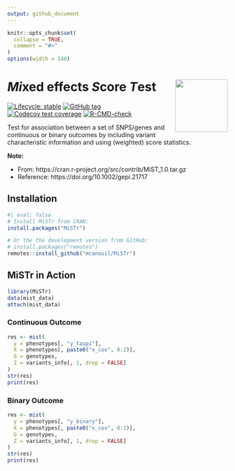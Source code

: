 ```yaml
---
output: github_document
---
```


<!-- README.md is generated from README.Rmd. Please edit that file -->

```r
knitr::opts_chunk$set(
  collapse = TRUE,
  comment = "#>"
)
options(width = 140)
```

# *Mi*xed effects *S*core *T*est <img src="man/figures/mistr.png" align="right" width="120" />

<!-- badges: start -->
[![Lifecycle: stable](https://img.shields.io/badge/lifecycle-stable-brightgreen.svg)](https://www.tidyverse.org/lifecycle/#stable)
[![GitHub tag](https://img.shields.io/github/tag/mcanouil/MiSTr.svg?label=latest tag)](https://github.com/mcanouil/MiSTr)
[![Codecov test
coverage](https://codecov.io/gh/mcanouil/MiSTr/branch/main/graph/badge.svg)](https://codecov.io/gh/mcanouil/MiSTr?branch=main)
[![R-CMD-check](https://github.com/mcanouil/MiSTr/workflows/R-CMD-check/badge.svg)](https://github.com/mcanouil/MiSTr/actions)
<!-- badges: end -->

Test for association between a set of SNPS/genes and continuous or binary outcomes by including variant characteristic information and using (weighted) score statistics.

**Note:**

* From: https://cran.r-project.org/src/contrib/MiST_1.0.tar.gz
* Reference: https://doi.org/10.1002/gepi.21717

## Installation

```r
#| eval: false
# Install MiSTr from CRAN:
install.packages("MiSTr")

# Or the the development version from GitHub:
# install.packages("remotes")
remotes::install_github("mcanouil/MiSTr")
```


## MiSTr in Action

```r
library(MiSTr)
data(mist_data)
attach(mist_data)
```

### Continuous Outcome

```r
res <- mist(
  y = phenotypes[, "y_taupi"],
  X = phenotypes[, paste0("x_cov", 0:2)],
  G = genotypes,
  Z = variants_info[, 1, drop = FALSE]
)
str(res)
print(res)
```

### Binary Outcome

```r
res <- mist(
  y = phenotypes[, "y_binary"],
  X = phenotypes[, paste0("x_cov", 0:2)],
  G = genotypes,
  Z = variants_info[, 1, drop = FALSE]
)
str(res)
print(res)
```
